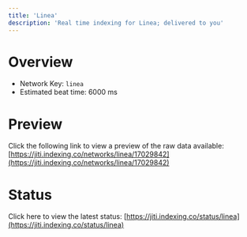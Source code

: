 ```yaml
---
title: 'Linea'
description: 'Real time indexing for Linea; delivered to you'
---
```


# Overview
- Network Key: `linea`
- Estimated beat time: 6000 ms

# Preview
Click the following link to view a preview of the raw data available: [https://jiti.indexing.co/networks/linea/17029842](https://jiti.indexing.co/networks/linea/17029842)

# Status
Click here to view the latest status: [https://jiti.indexing.co/status/linea](https://jiti.indexing.co/status/linea)

